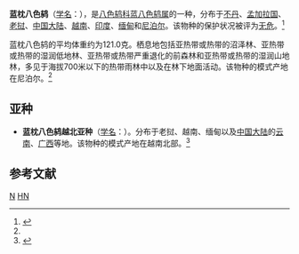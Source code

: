{{speciesbox
| image = BirdsAsiaJohnGoVGoul 0324.jpg
| status = LC
| status_system = IUCN3.1
| status_ref = <ref name=iucn>{{cite iucn|url=https://www.iucnredlist.org/details/22698602/0 |title=''Hydrornis nipalensis'' |author=BirdLife International |author-link=BirdLife International |year=2012 |access-date=26 November 2013|ref=harv}}</ref>
| genus = Hydrornis
| species = nipalensis
| authority = [[布赖恩·霍顿·霍奇森|Hodgson]], 1837<ref name='id2490'>{{cite web| url =http://www.bioinfo.cn/db05/BjdwSpecies.php?action=view&id=2490| title =蓝枕八色鸫| work =《中国动物物种编目数据库》| publisher =中国科学院微生物研究所| author =中国科学院动物研究所| accessdate =2009-04-04| deadurl =yes| archiveurl =https://web.archive.org/web/20160305062830/http://www.bioinfo.cn/db05/BjdwSpecies.php?action=view&id=2490| archivedate =2016-03-05}}</ref>
| synonyms = *''Pitta nipalensis''
}}

'''蓝枕八色鸫'''（[[学名|学名]]：{{lang|la|''Hydrornis nipalensis''}}），是[[八色鸫科|八色鸫科]][[蓝八色鸫属|蓝八色鸫属]]的一种，分布于[[不丹|不丹]]、[[孟加拉国|孟加拉国]]、[[老挝|老挝]]、[[中国大陆|中国大陆]]、[[越南|越南]]、[[印度|印度]]、[[缅甸|缅甸]]和[[尼泊尔|尼泊尔]]。该物种的保护状况被评为[[无危|无危]]。<ref>{{cite web|url=http://www.birdlife.org/datazone/speciesfactsheet.php?id=3995&m=0|title=Pitta nipalensis|publisher=[[国际鸟盟|BirdLife.org]]|accessdate=2011-06-27}}</ref>

蓝枕八色鸫的平均体重约为121.0克。栖息地包括亚热带或热带的沼泽林、亚热带或热带的湿润低地林、亚热带或热带严重退化的前森林和亚热带或热带的湿润山地林，多见于海拔700米以下的热带雨林中以及在林下地面活动。该物种的模式产地在尼泊尔。<ref name='id2490'/>

==亚种==
*'''蓝枕八色鸫越北亚种'''（[[学名|学名]]：{{lang|la|''Hydrornis nipalensis nipalensis''}}）。分布于老挝、越南、缅甸以及[[中国大陆|中国大陆]]的[[云南|云南]]、[[广西|广西]]等地。该物种的模式产地在越南北部。<ref name='id2491'>{{cite web| url =http://www.bioinfo.cn/db05/BjdwSpecies.php?action=view&id=2491| title =蓝枕八色鸫越北亚种| work =《中国动物物种编目数据库》| publisher =中国科学院微生物研究所| author =中国科学院动物研究所| accessdate =2009-04-04| deadurl =yes| archiveurl =https://web.archive.org/web/20160305025056/http://www.bioinfo.cn/db05/BjdwSpecies.php?action=view&id=2491| archivedate =2016-03-05}}</ref>

== 参考文献 ==
{{reflist}}

{{Taxonbar|from=Q928569}}

[[Category:蓝八色鸫属|N]]
[[Category:1837年描述的鸟类|HN]]

{{雀形目小作品}}